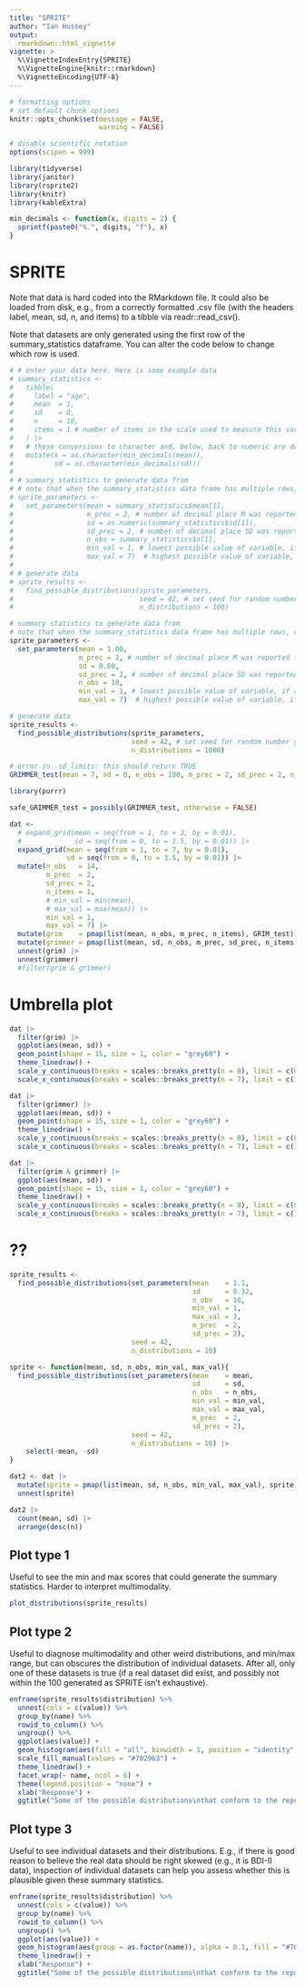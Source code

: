 ```yaml
---
title: "SPRITE"
author: "Ian Hussey"
output: 
  rmarkdown::html_vignette
vignette: >
  %\VignetteIndexEntry{SPRITE}
  %\VignetteEngine{knitr::rmarkdown}
  %\VignetteEncoding{UTF-8}
---
```


```r

# formatting options
# set default chunk options
knitr::opts_chunk$set(message = FALSE, 
                      warning = FALSE)

# disable scientific notation
options(scipen = 999) 

```

```r

library(tidyverse)
library(janitor)
library(rsprite2)
library(knitr)
library(kableExtra)

min_decimals <- function(x, digits = 2) {
  sprintf(paste0("%.", digits, "f"), x)
}

```

# SPRITE

Note that data is hard coded into the RMarkdown file. It could also be loaded from disk, e.g., from a correctly formatted .csv file (with the headers label, mean, sd, n, and items) to a tibble via readr::read_csv(). 

Note that datasets are only generated using the first row of the summary_statistics dataframe. You can alter the code below to change which row is used.

```r

# # enter your data here. Here is some example data
# summary_statistics <- 
#   tibble(
#     label = "age",
#     mean  = 1,
#     sd    = 0,
#     n     = 10,
#     items = 1 # number of items in the scale used to measure this variable. For a single item measure like "what is your age?", items = 1. For a multi item scale, e.g., the BDI-II, this would be the number of items (e.g., 21).
#   ) |>
#   # these conversions to character and, below, back to numeric are done because the code is also common to the GRIM and GRIMMER tests, which require character data.
#   mutate(x = as.character(min_decimals(mean)),
#          sd = as.character(min_decimals(sd))) 
# 
# # summary statistics to generate data from
# # note that when the summary_statistics data frame has multiple rows, only the first is used. Alter the code here to change this behavior, e.g., from [1] to [2].
# sprite_parameters <- 
#   set_parameters(mean = summary_statistics$mean[1], 
#                  m_prec = 2, # number of decimal place M was reported to
#                  sd = as.numeric(summary_statistics$sd[1]), 
#                  sd_prec = 2, # number of decimal place SD was reported to
#                  n_obs = summary_statistics$n[1],
#                  min_val = 1, # lowest possible value of variable, if applicable. Eg. age could not be less than 18
#                  max_val = 7)  # highest possible value of variable, if applicable. Eg. age unlikely to be above 120
# 
# # generate data
# sprite_results <- 
#   find_possible_distributions(sprite_parameters, 
#                               seed = 42, # set seed for random number generator for reproducibility
#                               n_distributions = 100)

```

```r

# summary statistics to generate data from
# note that when the summary_statistics data frame has multiple rows, only the first is used. Alter the code here to change this behavior, e.g., from [1] to [2].
sprite_parameters <- 
  set_parameters(mean = 1.00, 
                 m_prec = 2, # number of decimal place M was reported to
                 sd = 0.00, 
                 sd_prec = 2, # number of decimal place SD was reported to
                 n_obs = 10,
                 min_val = 1, # lowest possible value of variable, if applicable. Eg. age could not be less than 18
                 max_val = 7)  # highest possible value of variable, if applicable. Eg. age unlikely to be above 120

# generate data
sprite_results <- 
  find_possible_distributions(sprite_parameters, 
                              seed = 42, # set seed for random number generator for reproducibility
                              n_distributions = 1000)

```

```r

# error in .sd_limits: this should return TRUE
GRIMMER_test(mean = 7, sd = 0, n_obs = 100, m_prec = 2, sd_prec = 2, n_items = 1, min_val = 1, max_val = 7)

```


```r

library(purrr)

safe_GRIMMER_test = possibly(GRIMMER_test, otherwise = FALSE)

dat <- 
  # expand_grid(mean = seq(from = 1, to = 3, by = 0.01),
  #             sd = seq(from = 0, to = 1.5, by = 0.01)) |>
  expand_grid(mean = seq(from = 1, to = 7, by = 0.01),
              sd = seq(from = 0, to = 3.5, by = 0.01)) |>
  mutate(n_obs   = 14,
         m_prec  = 2,
         sd_prec = 2,
         n_items = 1,
         # min_val = min(mean), 
         # max_val = max(mean)) |>
         min_val = 1, 
         max_val = 7) |>
  mutate(grim    = pmap(list(mean, n_obs, m_prec, n_items), GRIM_test)) |>
  mutate(grimmer = pmap(list(mean, sd, n_obs, m_prec, sd_prec, n_items, min_val, max_val), safe_GRIMMER_test)) |>
  unnest(grim) |>
  unnest(grimmer)
  #filter(grim & grimmer)

```

# Umbrella plot

```r

dat |>
  filter(grim) |>
  ggplot(aes(mean, sd)) +
  geom_point(shape = 15, size = 1, color = "grey60") +
  theme_linedraw() +
  scale_y_continuous(breaks = scales::breaks_pretty(n = 8), limit = c(0, 3.5)) +
  scale_x_continuous(breaks = scales::breaks_pretty(n = 7), limit = c(1, 7))

dat |>
  filter(grimmer) |>
  ggplot(aes(mean, sd)) +
  geom_point(shape = 15, size = 1, color = "grey60") +
  theme_linedraw() +
  scale_y_continuous(breaks = scales::breaks_pretty(n = 8), limit = c(0, 3.5)) +
  scale_x_continuous(breaks = scales::breaks_pretty(n = 7), limit = c(1, 7))

dat |>
  filter(grim & grimmer) |>
  ggplot(aes(mean, sd)) +
  geom_point(shape = 15, size = 1, color = "grey60") +
  theme_linedraw() +
  scale_y_continuous(breaks = scales::breaks_pretty(n = 8), limit = c(0, 3.5)) +
  scale_x_continuous(breaks = scales::breaks_pretty(n = 7), limit = c(1, 7))

```

# ??

```r

sprite_results <-
  find_possible_distributions(set_parameters(mean    = 1.1,
                                             sd      = 0.32,
                                             n_obs   = 10,
                                             min_val = 1,
                                             max_val = 3,
                                             m_prec  = 2,
                                             sd_prec = 2),
                              seed = 42,
                              n_distributions = 10)

sprite <- function(mean, sd, n_obs, min_val, max_val){
  find_possible_distributions(set_parameters(mean    = mean,
                                             sd      = sd,
                                             n_obs   = n_obs,
                                             min_val = min_val,
                                             max_val = max_val,
                                             m_prec  = 2,
                                             sd_prec = 2),
                              seed = 42,
                              n_distributions = 10) |>
    select(-mean, -sd)
}

dat2 <- dat |>
  mutate(sprite = pmap(list(mean, sd, n_obs, min_val, max_val), sprite)) |>
  unnest(sprite)

dat2 |>
  count(mean, sd) |>
  arrange(desc(n))

```

## Plot type 1

Useful to see the min and max scores that could generate the summary statistics. Harder to interpret multimodality.

```r

plot_distributions(sprite_results)

```

## Plot type 2

Useful to diagnose multimodality and other weird distributions, and min/max range, but can obscures the distribution of individual datasets. After all, only one of these datasets is true (if a real dataset did exist, and possibly not within the 100 generated as SPRITE isn't exhaustive).

```r

enframe(sprite_results$distribution) %>%
  unnest(cols = c(value)) %>%
  group_by(name) %>%
  rowid_to_column() %>%
  ungroup() %>%
  ggplot(aes(value)) + 
  geom_histogram(aes(fill = "all", binwidth = 1, position = "identity", boundary = 0)) +
  scale_fill_manual(values = "#702963") +
  theme_linedraw() +
  facet_wrap(~ name, ncol = 6) +
  theme(legend.position = "none") +
  xlab("Response") +
  ggtitle("Some of the possible distributions\nthat conform to the reported N, M, and SD")

```

## Plot type 3

Useful to see individual datasets and their distributions. E.g., if there is good reason to believe the real data should be right skewed (e.g., it is BDI-II data), inspection of individual datasets can help you assess whether this is plausible given these summary statistics.

```r

enframe(sprite_results$distribution) %>%
  unnest(cols = c(value)) %>%
  group_by(name) %>%
  rowid_to_column() %>%
  ungroup() %>%
  ggplot(aes(value)) + 
  geom_histogram(aes(group = as.factor(name)), alpha = 0.1, fill = "#702963", binwidth = 1, position = "identity", boundary = 0) +
  theme_linedraw() +
  xlab("Response") +
  ggtitle("Some of the possible distributions\nthat conform to the reported N, M, and SD")

```


